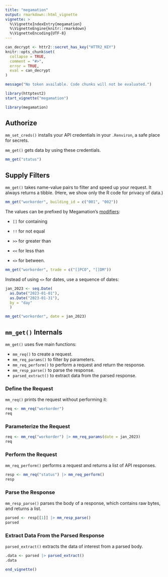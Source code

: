 ```yaml
---
title: "megamation"
output: rmarkdown::html_vignette
vignette: >
  %\VignetteIndexEntry{megamation}
  %\VignetteEngine{knitr::rmarkdown}
  %\VignetteEncoding{UTF-8}
---
```


```r
can_decrypt <- httr2::secret_has_key("HTTR2_KEY")
knitr::opts_chunk$set(
  collapse = TRUE,
  comment = "#>",
  error = TRUE,
  eval = can_decrypt
)
```

```r
message("No token available. Code chunks will not be evaluated.")
```

```r
library(httptest2)
start_vignette("megamation")
```

```r
library(megamation)
```

## Authorize

`mm_set_creds()` installs your API credentials in your `.Renviron`, a safe place for secrets.

`mm_get()` gets data by using these credentials.

```r
mm_get("status")
```

## Supply Filters

`mm_get()` takes name-value pairs to filter and speed up your request. It always returns a tibble. (Here, we show only the R code for privacy of data.)

```r
mm_get("workorder", building_id = c("001", "002"))
```

The values can be prefixed by Megamation's [modifiers](https://apidocs.megamation.com/):

- `[]` for containing

- `!!` for not equal

- `>>` for greater than

- `<<` for less than

- `<>` for between.

```r
mm_get("workorder", trade = c("[]PCO", "[]DM"))
```

Instead of using `<>` for dates, use a sequence of dates:

```r
jan_2023 <- seq.Date(
  as.Date("2023-01-01"),  
  as.Date("2023-01-31"), 
  by = "day"
  )
```

```r
mm_get("workorder", date = jan_2023)
```

## `mm_get()` Internals

`mm_get()` uses five main functions: 

- `mm_req()` to create a request.
- `mm_req_params()` to filter by parameters.
- `mm_req_perform()` to perform a request and return the response.
- `mm_resp_parse()` to parse the response.
- `parsed_extract()` to extract data from the parsed response.

### Define the Request

`mm_req()` prints the request without performing it:

```r
req <- mm_req("workorder")
req
```

### Parameterize the Request
```r
req <- mm_req("workorder") |> mm_req_params(date = jan_2023)
req
```

### Perform the Request

`mm_req_perform()` performs a request and returns a list of API responses.

```r
resp <- mm_req("status") |> mm_req_perform()
resp
```

### Parse the Response

 `mm_resp_parse()` parses the body of a response, which contains raw bytes, and returns a list.

```r
parsed <- resp[[1]] |> mm_resp_parse()
parsed
```

### Extract Data From the Parsed Response

`parsed_extract()` extracts the data of interest from a parsed body.

```r
.data <- parsed |> parsed_extract()
.data
```

```r
end_vignette()
```

